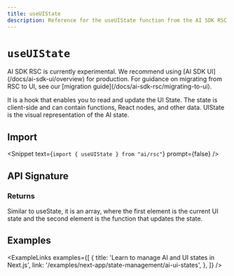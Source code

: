 ```yaml
---
title: useUIState
description: Reference for the useUIState function from the AI SDK RSC
---
```


# `useUIState`

<Note type="warning">
  AI SDK RSC is currently experimental. We recommend using [AI SDK
  UI](/docs/ai-sdk-ui/overview) for production. For guidance on migrating from
  RSC to UI, see our [migration guide](/docs/ai-sdk-rsc/migrating-to-ui).
</Note>

It is a hook that enables you to read and update the UI State. The state is client-side and can contain functions, React nodes, and other data. UIState is the visual representation of the AI state.

## Import

<Snippet text={`import { useUIState } from "ai/rsc"`} prompt={false} />

## API Signature

### Returns

Similar to useState, it is an array, where the first element is the current UI state and the second element is the function that updates the state.

## Examples

<ExampleLinks
  examples={[
    {
      title: 'Learn to manage AI and UI states in Next.js',
      link: '/examples/next-app/state-management/ai-ui-states',
    },
  ]}
/>
